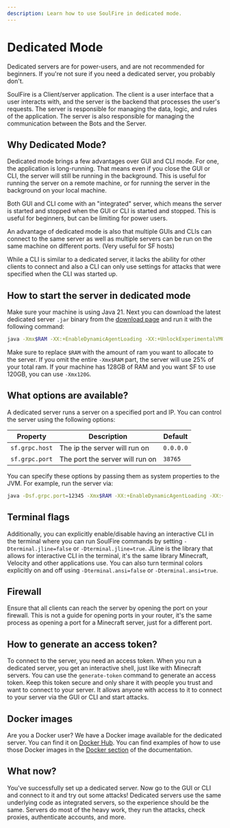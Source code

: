 ```yaml
---
description: Learn how to use SoulFire in dedicated mode.
---
```



# Dedicated Mode

<Callout type="info" emoji="ℹ️">
  Dedicated servers are for power-users, and are not recommended for beginners.
  If you're not sure if you need a dedicated server, you probably don't.
</Callout>

SoulFire is a Client/server application. The client is a user interface that a user interacts with,
and the server is the backend that processes the user's requests.
The server is responsible for managing the data, logic, and rules of the application.
The server is also responsible for managing the communication between the Bots and the Server.

## Why Dedicated Mode?

Dedicated mode brings a few advantages over GUI and CLI mode. For one, the application is long-running.
That means even if you close the GUI or CLI, the server will still be running in the background.
This is useful for running the server on a remote machine, or for running the server in the background on your local machine.

Both GUI and CLI come with an "integrated" server,
which means the server is started and stopped when the GUI or CLI is started and stopped.
This is useful for beginners, but can be limiting for power users.

An advantage of dedicated mode is also that multiple GUIs and CLIs can connect to the same server
as well as multiple servers can be run on the same machine on different ports. (Very useful for SF hosts)

While a CLI is similar to a dedicated server, it lacks the ability for other clients to connect
and also a CLI can only use settings for attacks that were specified when the CLI was started up.

## How to start the server in dedicated mode

Make sure your machine is using Java 21.
Next you can download the latest dedicated server `.jar` binary from the [download page](/)
and run it with the following command:

```bash
java -Xmx$RAM -XX:+EnableDynamicAgentLoading -XX:+UnlockExperimentalVMOptions -XX:+UseZGC -XX:+ZGenerational -XX:+AlwaysActAsServerClassMachine -XX:+UseNUMA -XX:+UseFastUnorderedTimeStamps -XX:+UseVectorCmov -XX:+UseCriticalJavaThreadPriority -Dsf.flags.v1=true -jar SoulFireDedicated.jar
```

Make sure to replace `$RAM` with the amount of ram you want to allocate to the server.
If you omit the entire `-Xmx$RAM` part, the server will use 25% of your total ram.
If your machine has 128GB of RAM and you want SF to use 120GB, you can use `-Xmx120G`.

## What options are available?

A dedicated server runs a server on a specified port and IP.
You can control the server using the following options:

| Property       | Description                     | Default   |
|----------------|---------------------------------|-----------|
| `sf.grpc.host` | The ip the server will run on   | `0.0.0.0` |
| `sf.grpc.port` | The port the server will run on | `38765`   |

You can specify these options by passing them as system properties to the JVM.
For example, run the server via:

```bash
java -Dsf.grpc.port=12345 -Xmx$RAM -XX:+EnableDynamicAgentLoading -XX:+UnlockExperimentalVMOptions -XX:+UseZGC -XX:+ZGenerational -XX:+AlwaysActAsServerClassMachine -XX:+UseNUMA -XX:+UseFastUnorderedTimeStamps -XX:+UseVectorCmov -XX:+UseCriticalJavaThreadPriority -Dsf.flags.v1=true -jar SoulFireDedicated.jar
```

## Terminal flags

Additionally, you can explicitly enable/disable
having an interactive CLI in the terminal
where you can run SoulFire commands by setting `-Dterminal.jline=false` or `-Dterminal.jline=true`.
JLine is the library that allows for interactive CLI in the terminal,
it's the same library Minecraft, Velocity and other applications use.
You can also turn terminal colors explicitly on and off using `-Dterminal.ansi=false` or `-Dterminal.ansi=true`.

## Firewall

Ensure that all clients can reach the server by opening the port on your firewall.
This is not a guide for opening ports in your router, it's the same process as opening a port for a Minecraft server, just for a different port.

## How to generate an access token?

To connect to the server, you need an access token.
When you run a dedicated server, you get an interactive shell, just like with Minecraft servers.
You can use the `generate-token` command to generate an access token.
Keep this token secure and only share it with people you trust and want to connect to your server.
It allows anyone with access to it to connect to your server via the GUI or CLI and start attacks.

## Docker images

Are you a Docker user?
We have a Docker image available for the dedicated server.
You can find it on [Docker Hub](https://hub.docker.com/r/alexprogrammerde/soulfire).
You can find examples of how to use those Docker images in the [Docker section](/docs/guides/docker) of the documentation.

## What now?

You've successfully set up a dedicated server. Now go to the GUI or CLI and connect to it and try out some attacks!
Dedicated servers use the same underlying code as integrated servers, so the experience should be the same.
Servers do most of the heavy work, they run the attacks, check proxies, authenticate accounts, and more.
